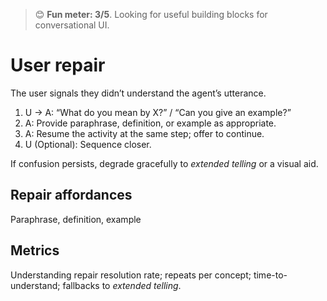 
<Meta title="Primitives/Conversation/Sequence management/User repair" />

> 😊 **Fun meter: 3/5**. Looking for useful building blocks for conversational UI.

# User repair

The user signals they didn’t understand the agent’s utterance.

1. U → A: “What do you mean by X?” / “Can you give an example?”
2. A: Provide paraphrase, definition, or example as appropriate.
3. A: Resume the activity at the same step; offer to continue.
4. U (Optional): Sequence closer.

If confusion persists, degrade gracefully to *extended telling* or a visual aid.

## Repair affordances
Paraphrase, definition, example

## Metrics
Understanding repair resolution rate; repeats per concept; time-to-understand; fallbacks to *extended telling*.
